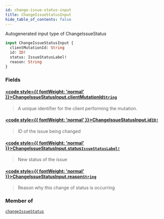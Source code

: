 ```yaml
---
id: change-issue-status-input
title: ChangeIssueStatusInput
hide_table_of_contents: false
---
```








Autogenerated input type of ChangeIssueStatus

```graphql
input ChangeIssueStatusInput {
  clientMutationId: String
  id: ID!
  status: IssueStatusLabel!
  reason: String
}
```


### Fields

#### [<code style={{ fontWeight: 'normal' }}>ChangeIssueStatusInput.<b>clientMutationId</b></code>](#)<Bullet />[`String`](/api/graphql/documentation/scalars/string) <Badge class="secondary" text="scalar"/>
> A unique identifier for the client performing the mutation.
> 

#### [<code style={{ fontWeight: 'normal' }}>ChangeIssueStatusInput.<b>id</b></code>](#)<Bullet />[`ID!`](/api/graphql/documentation/scalars/id) <Badge class="secondary" text="non-null"/> <Badge class="secondary" text="scalar"/>
> ID of the issue being changed
> 

#### [<code style={{ fontWeight: 'normal' }}>ChangeIssueStatusInput.<b>status</b></code>](#)<Bullet />[`IssueStatusLabel!`](/api/graphql/documentation/enums/issue-status-label) <Badge class="secondary" text="non-null"/> <Badge class="secondary" text="enum"/>
> New status of the issue
> 

#### [<code style={{ fontWeight: 'normal' }}>ChangeIssueStatusInput.<b>reason</b></code>](#)<Bullet />[`String`](/api/graphql/documentation/scalars/string) <Badge class="secondary" text="scalar"/>
> Reason why this change of status is occurring
> 



### Member of

[`changeIssueStatus`](/api/graphql/documentation/mutations/change-issue-status)  <Badge class="secondary" text="mutation"/>



